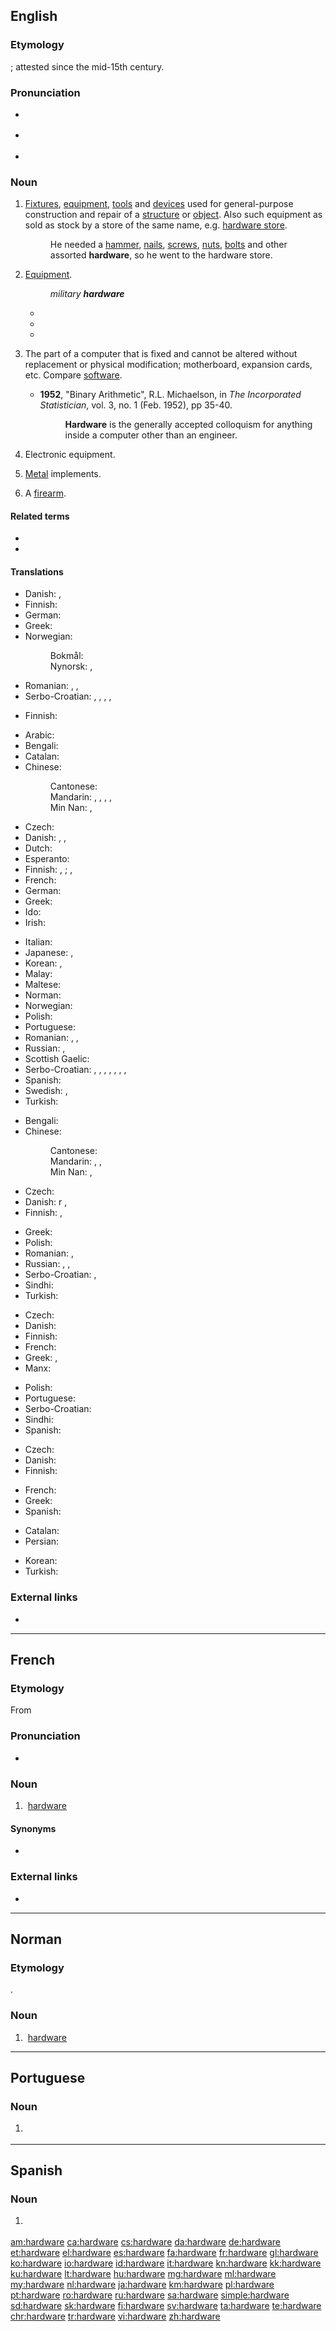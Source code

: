 ==English==

===Etymology===
{{compound|hard|ware|lang=en}}; attested since the mid-15th century.

===Pronunciation===
* {{a|RP}} {{IPA|/ˈhɑːdˌwɛə/|lang=en}}
* {{a|GenAm}} {{IPA|/ˈhɑɹdˌwɛɹ/|lang=en}}
* {{audio|en-us-hardware.ogg|Audio (US)|lang=en}}

===Noun===
{{en-noun|-}}

# [[fixture|Fixtures]], [[equipment]], [[tool|tools]] and [[device|devices]] used for general-purpose construction and repair of a [[structure]] or [[object]]. Also such equipment as sold as stock by a store of the same name, e.g. [[hardware store]].
#: He needed a [[hammer]], [[nail]]s, [[screw]]s, [[nut]]s, [[bolt]]s and other assorted '''hardware''', so he went to the hardware store.
# {{label|en|informal}} [[equipment|Equipment]].
#: ''military '''hardware'''''
#* {{quote-journal|date=June 6, 2003|title=Mission to Mars|journal=CBS_Rather|passage=BOWEN: The monster trucks of Mars rovers, joke scientists, equipped with an array of sophisticated '''hardware''' to look for signs of water and answer scientists questions.}}
#* {{quote-journal|year=2009|month=May|volume=131|issue=5|page=40|title=plowing new ground.|author=Lee S. Langston|journal=Mechanical Engineering|passage=It is one thing to see an intercooler as a simple entry in a textbook, but to witness the actual '''hardware''' as it crawled down the road was awe-inspiring.}}
#* {{quote-journal|year=2011|month=January|volume=188|issue=1|page=27|title=Swedish Sportster|journal=Popular Mechanics|passage=Smaller, turbocharged engines are one way to increase engine efficiency by 8 to 10 percent, but the extra '''hardware''' is expensive.}}
# {{label|en|computing}} The part of a computer that is fixed and cannot be altered without replacement or physical modification; motherboard, expansion cards, etc. Compare [[software]].
#* '''1952''', "Binary Arithmetic", R.L. Michaelson, in ''The Incorporated Statistician'', vol. 3, no. 1 (Feb. 1952), pp 35-40.
#*: '''Hardware''' is the generally accepted colloquism for anything inside a computer other than an engineer.
# {{label|en|technology}} Electronic equipment.
# [[metal|Metal]] implements.
# {{label|en|slang}} A [[firearm]].

====Related terms====
* {{l|en|software}}
* {{l|en|hardware store}}

====Translations====
{{trans-top|fixtures, equipment, tools and devices}}
* Danish: {{t|da|udstyr|n}}, {{t|da|isenkram|n}}
* Finnish: {{t|fi|rakennustarvikkeet|p}}
* German: {{t+|de|Eisenwaren|f-p}}
* Greek: {{t|el|δομικά υλικά|n-p}}
* Norwegian:
*: Bokmål: {{t|nb|jernvare|m|f}}
*: Nynorsk: {{t|nn|jarnvare|f}}, {{t|nn|jernvare|f}}
{{trans-mid}}
* Romanian: {{t+|ro|echipament|n}}, {{t|ro|componente fizice|f-p}}, {{t|ro|componente materiale|f-p}}
* Serbo-Croatian: {{t+|sh|sklopovlje}}, {{t|sh|čvrstovlje}}, {{t|sh|tvrdovlje}}, {{t|sh|strojevina}}, {{t|sh|tvrdotvorina}}
{{trans-bottom}}

{{trans-top|equipment}}
* Finnish: {{t+|fi|kalusto}}
{{trans-mid}}
{{trans-bottom}}

{{trans-top|material part of a computer}}
* Arabic: {{t-needed|ar}}
* Bengali: {{t|bn|হার্ডওয়্যার|tr=harḑ-owar|sc=Beng}}
* Catalan: {{t+|ca|maquinari|m}}
* Chinese:
*: Cantonese: {{t|yue|硬件|tr=ngaang6 gin6-2|sc=Hani}}
*: Mandarin: {{t+|cmn|硬件|tr=yìngjiàn|sc=Hani}} {{qualifier|mainland China}}, {{t+|cmn|硬體|sc=Hani}}, {{t|cmn|硬体|tr=yìngtǐ|sc=Hani}} {{qualifier|Taiwan}}, {{t|cmn|硬設備|sc=Hani}}, {{t|cmn|硬设备|tr=yìngshèbèi|sc=Hani}} {{qualifier|mainland China}}
*: Min Nan: {{t+|nan|硬體|sc=Hani}}, {{t|nan|硬体|tr=ngē-thé, ngī-thé|sc=Hani}}
* Czech: {{t+|cs|hardware|m}}
* Danish: {{t+|da|hardware|c}}, {{t|da|maskinel|n}}, {{t|da|isenkram}} {{qualifier|slang}}
* Dutch: {{t+|nl|hardware}}
* Esperanto: {{t|eo|aparataro}}
* Finnish: {{t+|fi|laitteisto}}, {{t+|fi|hardware}}; {{qualifier|slang}} {{t+|fi|rauta}}, {{t|fi|hardis}}
* French: {{t+|fr|matériel|m}}
* German: {{t+|de|Hardware|f}}
* Greek: {{t+|el|υλισμικό|n}}
* Ido: {{t|io|hardwaro}}
* Irish: {{t|ga|crua-earraí|m-p}}
{{trans-mid}}
* Italian: {{t+|it|hardware|m}}
* Japanese: {{t+|ja|ハードウェア|tr=hādou~ea|sc=Jpan}}, {{t+|ja|ハード|tr=hādo|sc=Jpan}}
* Korean: {{t+|ko|하드웨어|sc=Hang}}, {{t|ko|굳은모|sc=Hang}}
* Malay: {{t+|ms|perkakasan}}
* Maltese: {{t|mt|ħardwer|m}}
* Norman: {{t|nrf|hardware|m}}
* Norwegian: {{t|no|maskinvare|m}}
* Polish: {{t+|pl|sprzęt|m}}
* Portuguese: {{t+|pt|hardware|m}}
* Romanian: {{t+|ro|hardware|f|n}}, {{t+|ro|aparatură|f}}, {{t+|ro|aparataj|n}}
* Russian: {{t+|ru|аппарату́ра|f}}, {{t+|ru|хардве́р|m}}
* Scottish Gaelic: {{t|gd|bathar-cruaidh|m}}
* Serbo-Croatian: {{t|sh|čvrstovlje}}, {{t|sh|tvrdovlje}}, {{t|sh|strojevina}}, {{t|sh|tvrdotvorina}}, {{t+|sh|sklopovlje|n}}, {{t+|sh|hardver|m}}, {{t|sh|računalna sklopovska podrška|f}}, {{t|sh|strojna oprema|f}}
* Spanish: {{t+|es|hardware|m}}
* Swedish: {{t+|sv|hårdvara|c}}, {{t|sv|maskinvara|c}}
* Turkish: {{t+|tr|donanım}}
{{trans-bottom}}

{{trans-top|electronic equipment}}
* Bengali: {{t|bn|হার্ডওয়্যার|tr=harḑ-owar|sc=Beng}}
* Chinese:
*: Cantonese: {{t|yue|硬件|tr=ngaang6 gin6-2|sc=Hani}}
*: Mandarin: {{t+|cmn|硬件|tr=yìngjiàn|sc=Hani}} {{qualifier|mainland China}}, {{t+|cmn|硬體|sc=Hani}}, {{t|cmn|硬体|tr=yìngtǐ|sc=Hani}} {{qualifier|Taiwan}}
*: Min Nan: {{t+|nan|硬體|sc=Hani}}, {{t|nan|硬体|tr=ngē-thé, ngī-thé|sc=Hani}}
* Czech: {{t+|cs|hardware|m}}
* Danish: {{t+|da|maskine}}r {{g|p}}, {{t|da|maskinel|n}}
* Finnish: {{t+|fi|laitteisto}}, {{t+|fi|elektroniikka}}
{{trans-mid}}
* Greek: {{t|el|ηλεκτρονικός εξοπλισμός|m}}
* Polish: {{t+|pl|sprzęt|m}}
* Romanian: {{t+|ro|hardware|n}}, {{t+|ro|aparatură|f}}
* Russian: {{t+|ru|аппарату́ра|f}}, {{t+|ru|хардве́р|m}}, {{t+|ru|обору́дование|n}}
* Serbo-Croatian: {{t+|sh|sklopovlje|n}}, {{t+|sh|hardver|m}}
* Sindhi: {{t+|sd|ڳڻپيوگري|sc=sd-Arab}}
* Turkish: {{t+|tr|donanım}}
{{trans-bottom}}

{{trans-top|metal implements}}
* Czech: {{t-check|cs|železářské zboží|n}}
* Danish: {{t|da|udstyr|n}}
* Finnish: {{t|fi|rautatavara}}
* French: {{t+|fr|quincaillerie|f}}
* Greek: {{t|el|σιδηρικά|n-p}}, {{t|el|είδη κιγκαλερίας|n-p}}
* Manx: {{t|gv|yiarnrey}}
{{trans-mid}}
* Polish: {{t|pl|artykuły metalowe|p}}
* Portuguese: {{t|pt|ferragens|f-p}}
* Serbo-Croatian: {{t+|sh|željezarija|f}}
* Sindhi: {{t|sd|سامگري|tr=sâmagarī|sc=sd-Arab}}
* Spanish: {{t+|es|fierros|m-p}}
{{trans-bottom}}

{{trans-top|slang: firearm}}
* Czech: {{t+|cs|zbraň|f}}
* Danish: {{t+|da|våben|n}}
* Finnish: {{t+|fi|tykki}}
{{trans-mid}}
* French: {{t+|fr|arme à feu|f}}
* Greek: {{t|el|βαρύς στρατιωτικός εξοπλισμός|m}}
* Spanish: {{t+|es|arma de fuego|f}}
{{trans-bottom}}

{{checktrans-top}}
* Catalan: {{t+check|ca|maquinari|m}}
* Persian: {{t-check|fa|نرم‌افزار|tr=narmafzar|sc=Arab}}
{{trans-mid}}
* Korean: {{t-check|ko|기계설비|sc=Kore}}
* Turkish: {{t+check|tr|donanım}}
{{trans-bottom}}

===External links===
* {{projectlink|wikipedia}}

----

==French==

===Etymology===
From {{etyl|en|fr}}

===Pronunciation===
* {{fr-asph}} {{IPA|/aʁdwɛʁ/|lang=fr}}

===Noun===
{{fr-noun|m|-}}

# {{label|fr|computing}} [[#English|hardware]]

====Synonyms====
* {{l|fr|matériel}}

===External links===
* {{R:TLFi}}

----

==Norman==

===Etymology===
{{borrowing|en|hardware|lang=nrf}}.

===Noun===
{{nrf-noun|m|pl=-}}

# {{label|nrf|Jersey|computing}} [[#English|hardware]]

----

==Portuguese==

===Noun===
{{pt-noun|m}}

# {{label|pt|computing}} {{l|en|hardware}} {{gloss|parts of a computer that is fixed and cannot be altered without replacement or physical modification}}

----

==Spanish==

===Noun===
{{es-noun|m}}

# {{lb|es|computing}} {{l|en|hardware}}

[[am:hardware]]
[[ca:hardware]]
[[cs:hardware]]
[[da:hardware]]
[[de:hardware]]
[[et:hardware]]
[[el:hardware]]
[[es:hardware]]
[[fa:hardware]]
[[fr:hardware]]
[[gl:hardware]]
[[ko:hardware]]
[[io:hardware]]
[[id:hardware]]
[[it:hardware]]
[[kn:hardware]]
[[kk:hardware]]
[[ku:hardware]]
[[lt:hardware]]
[[hu:hardware]]
[[mg:hardware]]
[[ml:hardware]]
[[my:hardware]]
[[nl:hardware]]
[[ja:hardware]]
[[km:hardware]]
[[pl:hardware]]
[[pt:hardware]]
[[ro:hardware]]
[[ru:hardware]]
[[sa:hardware]]
[[simple:hardware]]
[[sd:hardware]]
[[sk:hardware]]
[[fi:hardware]]
[[sv:hardware]]
[[ta:hardware]]
[[te:hardware]]
[[chr:hardware]]
[[tr:hardware]]
[[vi:hardware]]
[[zh:hardware]]